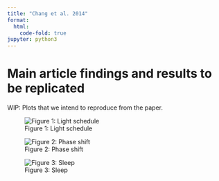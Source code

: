 ```yaml
---
title: "Chang et al. 2014"
format:
  html:
    code-fold: true
jupyter: python3
---
```


# Main article findings and results to be replicated

WIP: Plots that we intend to reproduce from the paper.

![Figure 1: Light schedule](assets/chang14_fig1.png)

![Figure 2: Phase shift](assets/chang14_fig2.png)

![Figure 3: Sleep](assets/chang14_fig3AC.png)